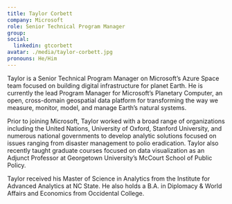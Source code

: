 ```yaml
---
title: Taylor Corbett
company: Microsoft
role: Senior Technical Program Manager
group:
social:
  linkedin: gtcorbett
avatar: ./media/taylor-corbett.jpg
pronouns: He/Him
---
```

Taylor is a Senior Technical Program Manager on Microsoft’s Azure Space team focused on building digital infrastructure for planet Earth. He is currently the lead Program Manager for Microsoft’s Planetary Computer, an open, cross-domain geospatial data platform for transforming the way we measure, monitor, model, and manage Earth’s natural systems.

Prior to joining Microsoft, Taylor worked with a broad range of organizations including the United Nations, University of Oxford, Stanford University, and numerous national governments to develop analytic solutions focused on issues ranging from disaster management to polio eradication. Taylor also recently taught graduate courses focused on data visualization as an Adjunct Professor at Georgetown University’s McCourt School of Public Policy.

Taylor received his Master of Science in Analytics from the Institute for Advanced Analytics at NC State. He also holds a B.A. in Diplomacy & World Affairs and Economics from Occidental College.